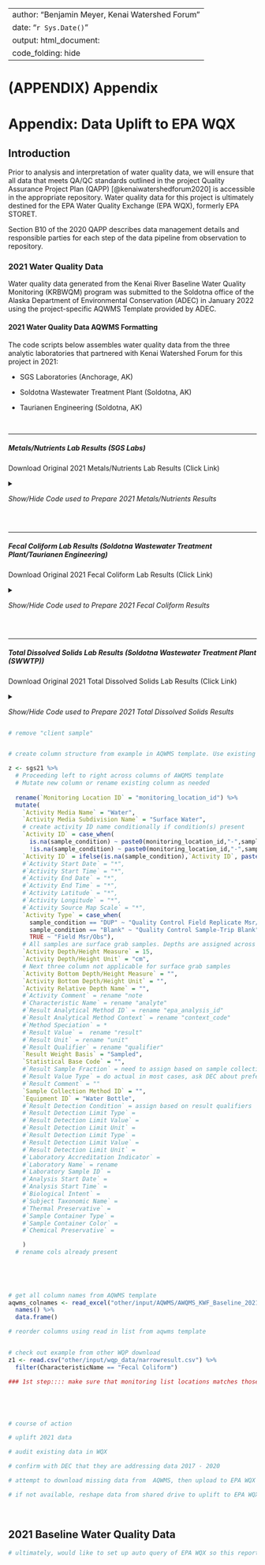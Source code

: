 ```{=html}
<style type="text/css">
details:hover { cursor: pointer }
</style>
```
---
author: "Benjamin Meyer, Kenai Watershed Forum"
date: "`r Sys.Date()`"
output: html_document:
  code_folding: hide
---

# (APPENDIX) Appendix {.unnumbered}

# Appendix: Data Uplift to EPA WQX

## Introduction

Prior to analysis and interpretation of water quality data, we will ensure that all data that meets QA/QC standards outlined in the project Quality Assurance Project Plan (QAPP) [@kenaiwatershedforum2020] is accessible in the appropriate repository. Water quality data for this project is ultimately destined for the EPA Water Quality Exchange (EPA WQX), formerly EPA STORET.

Section B10 of the 2020 QAPP describes data management details and responsible parties for each step of the data pipeline from observation to repository.

### 2021 Water Quality Data

Water quality data generated from the Kenai River Baseline Water Quality Monitoring (KRBWQM) program was submitted to the Soldotna office of the Alaska Department of Environmental Conservation (ADEC) in January 2022 using the project-specific AQWMS Template provided by ADEC.



#### 2021 Water Quality Data AQWMS Formatting

The code scripts below assembles water quality data from the three analytic laboratories that partnered with Kenai Watershed Forum for this project in 2021:

-   SGS Laboratories (Anchorage, AK)

-   Soldotna Wastewater Treatment Plant (Soldotna, AK)

-   Taurianen Engineering (Soldotna, AK)

<br>

***


##### Metals/Nutrients Lab Results (SGS Labs)

Download Original 2021 Metals/Nutrients Lab Results (Click Link)

<details>

<summary>

*Show/Hide Code used to Prepare 2021 Metals/Nutrients Results*

</summary>


```r

# clear environment
rm(list=ls())

# load packages
library(tidyverse)
library(readxl)
library(openxlsx)
library(data.table)
library(stringr)
library(magrittr)
library(janitor)
library(hms)
library(lubridate)


# Assign 2021 Field Sample Dates 

# Spring 2021 sampling date
spring21_sample_date <- "5/11/2021"

# Summer 2021 Sampling Date
summer21_sample_date <-"8/27/2021"

################################################################################################################
######################################### Read in  and Clean SGS/ALS Data ######################################
################################################################################################################


############################ Part A: SGS Data Read In #############################

## Reformat SGS data downloaded from their server client (SGS Engage) to match AQWMS template

### spring 2021 SGS data

#### read in results downloaded from SGS 
spring_sgs21 <- read_excel("other/input/2021_wqx_data/spring_2021_wqx_data/SGS/Spring 2021 Results from SGS.xlsx", sheet = "Report", skip = 4) %>%
  mutate(`Lab Sample` = as.double(`Lab Sample`)) %>%
  # assign field sample date
  mutate(sample_date = spring21_sample_date) %>%
  clean_names()

### summer 2021 SGS data

#### read in results downloaded from SGS 
summer_sgs21 <- read_excel("other/input/2021_wqx_data/summer_2021_wqx_data/SGS/SGS_results_Summer2021.xlsx", sheet = "Report", skip = 4) %>%
  # filter out extraneous info
  filter(!`Client Sample` %in%c("Sample Comments","Client Sample Id"),
         !`Matrix` %in% "200.7 Total Ca, Fe, Mg were analyzed by ALS of Kelso, WA.",
         !is.na(`Lab Sample`)) %>%
  # remove blank columns
  select(-starts_with("...")) %>%
  # assign field sample date
  mutate(sample_date = summer21_sample_date) %>%
  clean_names()

# transform column types to prep for join
summer_sgs21 %<>%
  mutate(lab_sample = as.double(lab_sample),
         reporting_limit = as.double(reporting_limit))

# append spring and summer 2021 results
sgs21 <- bind_rows(spring_sgs21,summer_sgs21) %>%
  # add lab name
  mutate(lab_name = "SGS North America, Anchorage, Alaska") %>%
  # make lab sample column character
  transform(lab_sample = as.character(lab_sample))

rm(spring_sgs21,summer_sgs21)






###################### Part B: ALS Data Read In #############################

## SGS subcontracted analyses of Ca, Fe, and Mg to ALS laboratories (Kelso, WA). These results are not included in the spreadsheet download from SGS engage and were entered manually in to seperate spring and summer "ALS" named spreadsheets

#### read in spring 2021 results from ALS 
spring_als21 <- read_excel("other/input/2021_wqx_data/spring_2021_wqx_data/SGS/Spring 2021 Total Metals from ALS Lab.xlsx", skip = 5) %>%
  # assign field sample date
  mutate(sample_date = spring21_sample_date) %>%
  clean_names()

#### read in summer 2021 results from ALS 
summer_als21 <- read_excel("other/input/2021_wqx_data/summer_2021_wqx_data/SGS/ALS_Data_Results_Summer_2021.xlsx", skip = 5) %>%
  # assign field sample date
  mutate(sample_date = summer21_sample_date) %>%
  clean_names()

# join spring and summer 2021 datasets
als21 <- bind_rows(spring_als21,summer_als21)

# remove old dataframes
rm(spring_als21,summer_als21)

# prep ALS data to be joined with SGS data
als21 %<>%
  rename(client_sample = client_id,
         lab_sample = lab_id,
         reporting_limit = mrl,
         analysis = method) %>%
  select(-qc1,-data_entry,-qc2) %>%
  # transform column types as needed for join in next step
  transform(lab_sample = as.character(lab_sample),
            analysis = as.character(analysis),
            result = as.character(result)) %>%
  # add lab name
  mutate(lab_name = "ALS Environmental - Kelso Laboratory",
         # assign matric type
         matrix = "Water (Surface, Eff., Ground)")

# join SGS data with ALS data
sgs21 <- bind_rows(sgs21,als21) 

rm(als21)







############### Part C: Address spelling/format issues and inconsistent sample/site names ######################

# upon visual inspection, we can see that the location names in the AQWMS template differ slightly from the place names in the SGS report (spelling and name inconsistencies).

  
# move info about duplicate sample and/or sample blank status into separate column
sgs21 %<>%
  mutate(sample_condition = case_when(
    grepl("Blank",client_sample) ~ "Blank",
    grepl("DUP",client_sample) ~ "DUP")) %>%
  # remove "DUP" designation from client_sample column
  mutate(client_sample = str_replace(client_sample, "DUP", "")) 

  
# remove from "client_sample" names the text containing the suffixes Diss/Dis (Dissolved metals sample) since we only want a list of unique sites. (Solution for this step found at https://stackoverflow.com/questions/29271549/replace-all-occurrences-of-a-string-in-a-data-frame)
sgs21 %<>%  
  mutate(client_sample = (str_replace(client_sample, "Diss|Dis|DUP", ""))) %>%
  
  # remove "Diss" suffix and "EP" prefix from "analysis" column
  mutate(analysis = str_replace(analysis, "Diss", "")) %>%
  # note trailing space after "EP200.8 "
  mutate(analysis = str_replace(analysis,"EP200.8 ","200.8")) %>%

  # address the one stubborn site name still containing "Diss"
  mutate(client_sample = case_when(
    client_sample == "RM0-No Name Creek  Diss" ~ "RM0-No Name Creek",
    TRUE ~ client_sample)) 
  
  
# We need to remove white spaces, apostrophes, and dashes. Join functions such as "left_join" are often uncooperative with these types of strings
  
sgs21 %<>%
    # remove excess white spaces
  mutate(client_sample = str_trim(client_sample,"both")) %>%
  mutate(client_sample = str_squish(client_sample)) %>%
  
  # make remaining white spaces underscores
  mutate(client_sample = gsub("\\s+","_",client_sample)) %>%
  
  # remove apostrophes
  mutate(client_sample = gsub("\\'","",client_sample)) %>%
  
  # replace dashes with underscores
  mutate(client_sample = gsub("\\-","_",client_sample)) %>%
  
  # replace multiple underscores with single
  mutate(client_sample = gsub("\\__","_",client_sample)) %>%
  mutate(client_sample = gsub("\\___","_",client_sample))

# apply note regarding trip blanks (for BTEX organics)
# assigned in sequence as encountered on chain of custody
sgs21 %<>%
  mutate(note = case_when(
    grepl("Trip_Blank_1", client_sample) ~ "KWF Crew, RM1.5_Kenai_City_Dock",
    grepl("Trip_Blank_2", client_sample) ~ "USFWS Crew, RM6.5_Cunningham_Park",
    grepl("Trip_Blank_3", client_sample) ~ "DEC Crew, RM40_Bings_Landing",
    grepl("Trip_Blank_4", client_sample) ~ "DEC Crew, RM43_Upstream_of_Dow_Island"))
  
  
# seperate result qualifiers (U, J, B) in to a new column
sgs21 %<>%
  mutate(qualifier = str_extract(result,"[aA-zZ]+")) %>%
  mutate(result = str_remove(result,"[aA-zZ]+")) %>%
  
  # again replace multiple underscores with single
  mutate(client_sample = gsub("\\__","_",client_sample)) 







############## Part D: Prepare SGS/ALS Location/Site Names ##########################

# In preparation for a join to AQWMS table, we will manually generate a match table csv file that we can use 

## generate list of unique site names from 2021 SGS data
sgs21_sitenames <- data.table(unique(sgs21$client_sample)) 
  

# generate list of unique site names from 2021 AQWMS template
aqwms21_sitenames <- read_excel("other/input/AQWMS/AWQMS_KWF_Baseline_2021.xlsx", sheet = "Monitoring Locations") %>%
  select("Monitoring Location Name", "Monitoring Location ID") %>%
  distinct()

# write 2021 sgs site names to an excel file
site_match_table_path <- "other/input/AQWMS/sgs_site_names_matching_table.xlsx"
write.xlsx(sgs21_sitenames, site_match_table_path) 

# create an excel file with two sheets: a.) SGS site names, and b.) AQWMS site names
wb <- loadWorkbook(site_match_table_path)
addWorksheet(wb,"Sheet2")
writeData(wb,"Sheet2",aqwms21_sitenames)
saveWorkbook(wb,site_match_table_path,overwrite = TRUE)


# Using these two tables, we will manually create a new file titled "sgs_site_names_matching_table_manual_edit.xlsx" and manually match up the two disparate naming systems. Performed by B Meyer January 2022. 


# append "Monitoring Location Name" and "Monitoring Location ID" info from WQX to spring 2021 SGS data

## read in site names join table
sitenames21_match <- read_excel("other/input/AQWMS/sgs_site_names_matching_table_manual_edit.xlsx") %>%
  select(`Monitoring Location Name`,`Monitoring Location ID`,sgs_sitenames) %>%
  rename(client_sample = sgs_sitenames)

# append monitoring location names
sgs21 %<>%
  left_join(sitenames21_match, by = "client_sample") %>%
  clean_names() 

# remove dfs
rm(sgs21_sitenames,aqwms21_sitenames,sitenames21_match)

# remove old "client_sample"column
sgs21 %<>% select(-client_sample)






######################## Part E: "Result Analytical Method Context" name rectification ######################

# In the AQWMS template, the EPA names that will go in the column "Result Analytical Method ID" do not exactly match the names provided by the laboratory (SGS). After communicating with SGS on 2/8/2022, we are able to cross-walk between the two naming systems. These matches are documented in the excel file "analysis_code_matching_table.xlsx."

# assign "Result Analytical Method ID" and "Result Analytical Method Context" to dataset using matching table

# read in matching table
analysis_code_matching_table <- read_excel("other/input/AQWMS/analysis_code_matching_table.xlsx") %>%
  select(-Comments,-`EPA Name`) %>%
  clean_names() %>%
  rename(analysis = sgs_analysis_code) %>%
  # remove "EP" prefix from method "EP200.8"
  mutate(analysis = str_replace(analysis,"EP200.8","200.8"))
  

# read in AQWMS Analytical Methods list
aqwms_analytical_methods <- read_excel("other/input/AQWMS/AWQMS_KWF_Baseline_2021.xlsx", sheet = "Analytical Methods") %>%
  select("ID","Context Code") %>%
  clean_names() %>%
  rename(epa_analysis_id = id) 

# join two tables above
epa_analysis_codes <- inner_join(aqwms_analytical_methods,analysis_code_matching_table, by = "epa_analysis_id") %>%
  filter(!context_code %in% c("USEPA Rev 5.4",
                              "APHA (1997)",
                              "APHA (1999)")) 

# join EPA analysis IDs and context codes to overall dataset
sgs21 %<>%
  left_join(epa_analysis_codes, by = "analysis")


rm(analysis_code_matching_table,aqwms_analytical_methods,epa_analysis_codes)



######################## Part F: Assign lab analysis in/out dates ######################

# TBD if necessary


########################## Miscellaneous Steps #########################################

# rectify select colum classes

sgs21 %<>%
  transform(sample_date = mdy(sample_date))
```

</details>

<br>

***

##### Fecal Coliform Lab Results (Soldotna Wastewater Treatment Plant/Taurianen Engineering)

Download Original 2021 Fecal Coliform Lab Results (Click Link)

<details>

<summary>

*Show/Hide Code used to Prepare 2021 Fecal Coliform Results* 

</summary>


```r

############################################################################################################
##################################### Read in  and Clean SWWTP / Taurianen FC Data #########################
############################################################################################################

########################### Part A: SWWTP FC Data Read In ##################################################
swwtp_spring21 <- read_excel("other/input/2021_wqx_data/spring_2021_wqx_data/SWWTP/KRWF Fecal 05-11-21.xls", skip = 11) %>%
  clean_names() %>%

## fix site naming and terminology

# move info about duplicate sample and/or sample blank status into separate column
  mutate(sample_condition = case_when(
    grepl("BLANK",sample_location_rm) ~ "Lab Blank",
    grepl("DUP",sample_location_rm) ~ "DUP",
    grepl("POSITIVE",sample_location_rm) ~ "Positive Control")) %>%
  # remove "BLANK", and "POSITIVE designation from sample_location column
  mutate(sample_location_rm = (str_replace(sample_location_rm, "BLANK|POSITIVE", ""))) 

# remove "DUP" from site name column and trim white spaces in site name column
swwtp_spring21 %<>%
  mutate(sample_location_rm = str_remove(sample_location_rm,"DUP")) %>%
  mutate(sample_location_rm = str_trim(sample_location_rm,"right"))


# address different site naming systems
# use manually generated matching table
# read in matching table and match
swwtp_spring21_site_matching <- read_excel("other/input/AQWMS/swwtp_site_names_matching_table_manual_edit.xlsx") 

# join
swwtp_spring21 %<>%  
  full_join(swwtp_spring21_site_matching) %>%
  select(-sample_location_rm)

rm(swwtp_spring21_site_matching)


## fix lab analysis times and dates
swwtp_spring21 %<>%
  # lab processing time/date
  mutate(analysis_time_in = as_hms(time_in),
         analysis_date_in = mdy(spring21_sample_date),
         analysis_time_out = as_hms(time_out),
         # see file "other/input/2021_wqx_data/spring_2021_wqx_data/SWWTP/KRWF Fecal 05-11-21.xls for out analysis date
         analysis_date_out = ymd("2021-05-12")) %>%
  select(-time_in,-time_out) %>%
  transform(time_sampled = as_hms(time_sampled)) %>%
  # field sample date and time
  mutate(time_sampled = as_hms(time_sampled), 
         sample_date = mdy(spring21_sample_date))
  


## rename existing column names and create new ones to match sgs21 data format at end of prior code chunk
swwtp_spring21 %<>% 
  rename(lab_sample = dish_number,
         result = colony_count_100m_l) %>%
  mutate(note = paste0("Lab analysis volume = ",ml," mL"),
         matrix = "Water (Surface, Eff., Ground)",
         analysis = "9222 D ~ Membrane filtration test for fecal coliforms",
         analyte = "Fecal Coliform",
         unit = "cfu/100ml",
         # reporting limit value from 2019 QAPP, pg 17
         reporting_limit = 1.0,
         lab_name = "Soldotna Wastewater Treatment Plant",
         mdl = "",
         note = "",
         qualifier = "",
         epa_analysis_id = "9222D",
         context_code = "APHA" ) %>%
  clean_names() %>%
  select(-ml,-colony_count) %>%
  # transform to prep for bind with sgs21
  transform(lab_sample = as.character(lab_sample),
            mdl = as.double(mdl))



## join SGS 2021 data to Spring 2021 Fecal Coliform data from SWWTP
dat <- bind_rows(sgs21,swwtp_spring21)







########################### Part B: Taurianen FC Data Read In (Summer 2021) ##############################################
swwtp_summer21 <- read_excel("other/input/2021_wqx_data/summer_2021_wqx_data/Taurianen/Fecal_Coliform_Results_Spreadsheet.xlsx", skip = 3) %>%
  clean_names() %>%
  select(-qc1,-data_entry,-qc2) %>%
  
## move info about duplicate sample and/or sample blank status into separate column
  mutate(sample_condition = case_when(
    grepl("DUP",sample_location) ~ "DUP")) %>%
  # remove "DUP" designation from sample_location column
  mutate(sample_location = (str_replace(sample_location, "_DUP", ""))) %>%
  # trim white spaces in site name column
  mutate(sample_location = str_trim(sample_location,"right")) %>%
  
## add known info about times/dates
  mutate(sample_date = mdy(summer21_sample_date),
         analysis_date_in = mdy(summer21_sample_date),
         analysis_time_in = as_hms(time_relinquished),
         analysis_date_out = ,
         analysis_time_out = )


################ working here 2/14/22



## fix site naming and terminology
z <- swwtp_summer21 %>%
  
```

</details>

<br>



***

##### Total Dissolved Solids Lab Results (Soldotna Wastewater Treatment Plant (SWWTP))

Download Original 2021 Total Dissolved Solids Lab Results (Click Link)

<details>

<summary>

*Show/Hide Code used to Prepare 2021 Total Dissolved Solids Results* 

</summary>


```r
# SWWTP data
## Reformat TSS data to match AQWMS template

```

</details>




```r
# remove "client sample"


# create column structure from example in AQWMS template. Use existing input from SGS results if applicable, specify value from "Permitted Values" tab if SGS input not applicable or not yet specified

z <- sgs21 %>%
  # Proceeding left to right across columns of AWQMS template
  # Mutate new column or rename existing column as needed
  
  rename(`Monitoring Location ID` = "monitoring_location_id") %>%
  mutate(
    `Activity Media Name` = "Water",
    `Activity Media Subdivision Name` = "Surface Water",
    # create activity ID name conditionally if condition(s) present
    `Activity ID` = case_when(
      is.na(sample_condition) ~ paste0(monitoring_location_id,"-",sample_date,"-",analyte),
      !is.na(sample_condition) ~ paste0(monitoring_location_id,"-",sample_date,"-",analyte,"-",sample_condition)),
    `Activity ID` = ifelse(is.na(sample_condition),`Activity ID`, paste0(`Activity ID`,"-",sample_condition)),
    #`Activity Start Date` = "*",
    #`Activity Start Time` = "*",
    #`Activity End Date` = "*",
    #`Activity End Time` = "*",
    #`Activity Latitude` = "*",
    #`Activity Longitude` = "*",
    #`Activity Source Map Scale` = "*",
    `Activity Type` = case_when(
      sample_condition == "DUP" ~ "Quality Control Field Replicate Msr/Obs",
      sample_condition == "Blank" ~ "Quality Control Sample-Trip Blank",
      TRUE ~ "Field Msr/Obs"),
    # All samples are surface grab samples. Depths are assigned across the board here as 6 inches (~15 cm) 
    `Activity Depth/Height Measure` = 15,
    `Activity Depth/Height Unit` = "cm",
    # Next three column not applicable for surface grab samples
    `Activity Bottom Depth/Height Measure` = "",
    `Activity Bottom Depth/Height Unit` = "",
    `Activity Relative Depth Name` = "",
    #`Activity Comment` = rename "note
    #`Characteristic Name` = rename "analyte"
    #`Result Analytical Method ID` = rename "epa_analysis_id"
    #`Result Analytical Method Context` = rename "context_code"
    #`Method Speciation` = *
    #`Result Value` =  rename "result"
    #`Result Unit` = rename "unit"
    #`Result Qualifier` = rename "qualifier"
    `Result Weight Basis` = "Sampled",
    `Statistical Base Code` = "",
    #`Result Sample Fraction` = need to assign based on sample collection type
    #`Result Value Type` = do actual in most cases, ask DEC about preference for blank correction
    #`Result Comment` = ""
    `Sample Collection Method ID` = "",
    `Equipment ID` = "Water Bottle",
    #`Result Detection Condition` = assign based on result qualifiers
    #`Result Detection Limit Type` = 
    #`Result Detection Limit Value` = 
    #`Result Detection Limit Unit` = 
    #`Result Detection Limit Type` = 
    #`Result Detection Limit Value` = 
    #`Result Detection Limit Unit` = 
    #`Laboratory Accreditation Indicator` = 
    #`Laboratory Name` = rename
    #`Laboratory Sample ID` = 
    #`Analysis Start Date` = 
    #`Analysis Start Time` = 
    #`Biological Intent` = 
    #`Subject Taxonomic Name` =
    #`Thermal Preservative` = 
    #`Sample Container Type` = 
    #`Sample Container Color` = 
    #`Chemical Preservative` = 

    )
  # rename cols already present
  
   

    

# get all column names from AQWMS template
aqwms_colnames <- read_excel("other/input/AQWMS/AWQMS_KWF_Baseline_2021.xlsx", sheet = "KWF Baseline AWQMS Template") %>%
  names() %>%
  data.frame()

# reorder columns using read in list from aqwms template



```

```r
# check out example from other WQP download
z1 <- read.csv("other/input/wqp_data/narrowresult.csv") %>%
  filter(CharacteristicName == "Fecal Coliform")

### 1st step:::: make sure that monitoring list locations matches those currently match those in DEC AQWMS database (AWQMS public login: https://awqms2.goldsystems.com/Login.aspx, username akpublic, no password)






```





```r

# course of action

# uplift 2021 data

# audit existing data in WQX

# confirm with DEC that they are addressing data 2017 - 2020

# attempt to download missing data from  AQWMS, then upload to EPA WQX

# if not available, reshape data from shared drive to uplift to EPA WQX (big task)

```

<br>

## 2021 Baseline Water Quality Data

```r

# ultimately, would like to set up auto query of EPA WQX so this report updates automatically (github actions or other methods...?); eg see front matter guts of https://geocompr.robinlovelace.net/.

```
